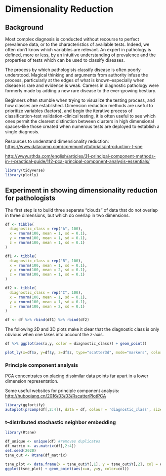 # Dimensionality Reduction {#dimensionalityreduction}

## Background

Most complex diagnosis is conducted without recourse to perfect prevalence data, or to the characteristics of available tests. Indeed, we often don't know which variables are relevant. An expert in pathology is defined, more or less, by an intuitive understanding of prevalence and the properties of tests which can be used to classify diseases. 

The process by which pathologists classify disease is often poorly understood. Magical thinking and arguments from authority infuse the process, particularly at the edges of what is known--especially when disease is rare and evidence is weak. Careers in diagnostic pathology were formerly made by adding a new rare disease to the ever-growing bestiary. 

Beginners often stumble when trying to visualize the testing process, and how classes are established. Dimension reduction methods are useful to prioritize variables (factors), and begin the iterative process of classification-test validation-clinical testing, it is often useful to see which ones permit the clearest distinction between clusters in high dimensional spaces--like those created when numerous tests are deployed to establish a single diagnosis. 

Resources to understand dimensionality reduction:
<https://www.datacamp.com/community/tutorials/introduction-t-sne>

<http://www.sthda.com/english/articles/31-principal-component-methods-in-r-practical-guide/112-pca-principal-component-analysis-essentials/>   

```r
library(tidyverse)
library(plotly)
```

## Experiment in showing dimensionality reduction for pathologists

The first step is to build three separate "clouds" of data that do not overlap in three dimensions, but which do overlap in two dimensions. 

```r
df <- tibble(
  diagnostic_class = rep("A", 100),
  x = rnorm(100, mean = 1, sd = 0.1), 
  y = rnorm(100, mean = 1, sd = 0.1), 
  z = rnorm(100, mean = 1, sd = 0.1)
)

df1 <- tibble(
  diagnostic_class = rep("B", 100),
  x = rnorm(100, mean = 1, sd = 0.1), 
  y = rnorm(100, mean = 2, sd = 0.1), 
  z = rnorm(100, mean = 1, sd = 0.1)
)

df2 <- tibble(
  diagnostic_class = rep("C", 100),
  x = rnorm(100, mean = 1, sd = 0.1), 
  y = rnorm(100, mean = 1, sd = 0.1), 
  z = rnorm(100, mean = 2, sd = 0.1)
)

df <- df %>% rbind(df1) %>% rbind(df2)
```

The following 2D and 3D plots make it clear that the diagnostic class is only obvious when one takes into account the z-axis. 

```r
df %>% ggplot(aes(x,y, color = diagnostic_class)) + geom_point()

plot_ly(x=df$x, y=df$y, z=df$z, type="scatter3d", mode="markers", color = df$diagnostic_class)
```

### Principle component analysis

PCA concentrates on placing dissimilar data points far apart in a lower dimension representation.

Some useful websites for principle component analysis:
<http://huboqiang.cn/2016/03/03/RscatterPlotPCA>

```r
library(ggfortify)
autoplot(prcomp(df[,2:4]), data = df, colour = 'diagnostic_class', size = 8)
```

### t-distributed stochastic neighbor embedding

```r
library(Rtsne)

df_unique <- unique(df) #removes duplicates
df_matrix <- as.matrix(df[,2:4])
set.seed(2020)
tsne_out <- Rtsne(df_matrix)

tsne_plot <- data.frame(x = tsne_out$Y[,1], y = tsne_out$Y[,2], col = df$diagnostic_class)
ggplot(tsne_plot) + geom_point(aes(x=x, y=y, color=col))

```


